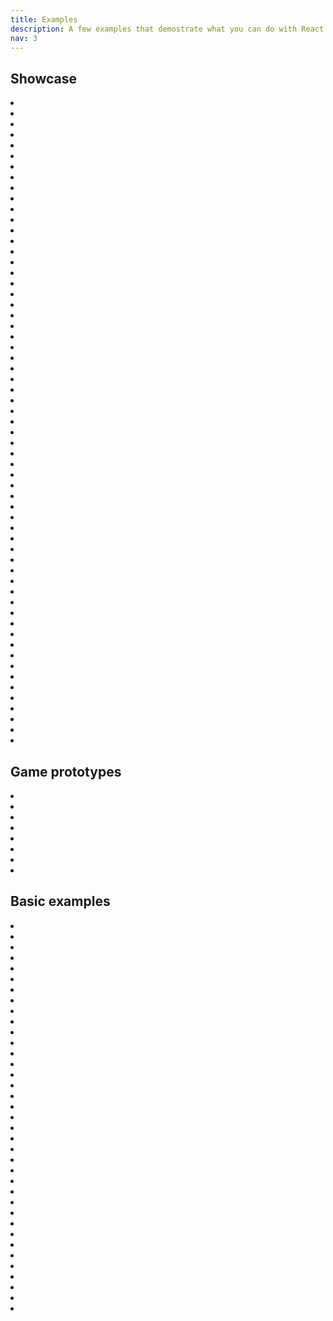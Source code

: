 ```yaml
---
title: Examples
description: A few examples that demostrate what you can do with React Three Fiber
nav: 3
---
```


## Showcase

<Grid cols={1}>
  <li>
    <Sandbox id="kheke" />
  </li>
</Grid>
<Grid cols={2}>
  <li>
    <Sandbox id="qyz5r" />
  </li>
  <li>
    <Sandbox id="2ij9u" />
  </li>
  <li>
    <Sandbox id="l4klb" />
  </li>
  <li>
    <Sandbox id="kv7tv" />
  </li>
</Grid>
<Grid cols={4}>
  <li>
    <Sandbox id="4m0d0" />
  </li>
  <li>
    <Sandbox id="ls503" />
  </li>
  <li>
    <Sandbox id="n60qg" />
  </li>
  <li>
    <Sandbox id="gsm1y" />
  </li>
  <li>
    <Sandbox id="x8gvs" />
  </li>
  <li>
    <Sandbox id="yjhzv" />
  </li>
  <li>
    <Sandbox id="4jr4p" />
  </li>
  <li>
    <Sandbox id="kud9p" />
  </li>
  <li>
    <Sandbox id="zgsyn" />
  </li>
  <li>
    <Sandbox id="i6t0j" />
  </li>
  <li>
    <Sandbox id="h8o2d" />
  </li>
  <li>
    <Sandbox id="ni6v4" />
  </li>
  <li>
    <Sandbox id="wu51m" />
  </li>
  <li>
    <Sandbox id="zxpv7" />
  </li>
  <li>
    <Sandbox id="9keg6" />
  </li>
  <li>
    <Sandbox id="pz0q6" />
  </li>
  <li>
    <Sandbox id="9b56t" />
  </li>
  <li>
    <Sandbox id="tu24h" />
  </li>
  <li>
    <Sandbox id="qxjoj" />
  </li>
  <li>
    <Sandbox id="qf8d0" />
  </li>
  <li>
    <Sandbox id="jz9l97qn89" />
  </li>
  <li>
    <Sandbox id="prb9t" />
  </li>
  <li>
    <Sandbox id="pecl6" />
  </li>
  <li>
    <Sandbox id="sbf2i" />
  </li>
  <li>
    <Sandbox id="dvokj" />
  </li>
  <li>
    <Sandbox id="bfplr" />
  </li>
  <li>
    <Sandbox id="c671i" />
  </li>
  <li>
    <Sandbox id="nsb7f" />
  </li>
  <li>
    <Sandbox id="wsg13" />
  </li>
  <li>
    <Sandbox id="32zuv" />
  </li>
  <li>
    <Sandbox id="t4l0f" />
  </li>
  <li>
    <Sandbox id="wdzv4" />
  </li>
  <li>
    <Sandbox id="6hi1y" />
  </li>
  <li>
    <Sandbox id="9p4j7" />
  </li>
  <li>
    <Sandbox id="1sccp" />
  </li>
  <li>
    <Sandbox id="q23sw" />
  </li>
  <li>
    <Sandbox id="gpioq" />
  </li>
  <li>
    <Sandbox id="f5sgi" />
  </li>
  <li>
    <Sandbox id="3rjsl" />
  </li>
  <li>
    <Sandbox id="4j2q2" />
  </li>
  <li>
    <Sandbox id="mvkqs" />
  </li>
  <li>
    <Sandbox id="dh2jc" />
  </li>
  <li>
    <Sandbox id="gkfhr" />
  </li>
  <li>
    <Sandbox id="0buje" />
  </li>
  <li>
    <Sandbox id="9eeo2" />
  </li>
  <li>
    <Sandbox id="5oufp" />
  </li>
  <li>
    <Sandbox id="0n9it" />
  </li>
  <li>
    <Sandbox id="f1ixt" />
  </li>
  <li>
    <Sandbox id="7psew" />
  </li>
  <li>
    <Sandbox id="vl221" />
  </li>
  <li>
    <Sandbox id="oep9o" />
  </li>
  <li>
    <Sandbox id="w633u" />
  </li>
  <li>
    <Sandbox id="kmb9i" />
  </li>
  <li>
    <Sandbox id="tx1pq" />
  </li>
  <li>
    <Sandbox id="ddk57" />
  </li>
  <li>
    <Sandbox id="jflps" />
  </li>
</Grid>

## Game prototypes

<Grid>
  <li>
    <Sandbox id="lo6kp" occlude />
  </li>
  <li>
    <Sandbox id="rmfcq" occlude />
  </li>
  <li>
    <Sandbox id="i2160" occlude />
  </li>
  <li>
    <Sandbox id="vkgi6" occlude />
  </li>
  <li>
    <Sandbox id="2yqpv" occlude />
  </li>
  <li>
    <Sandbox id="0mgum" occlude />
  </li>
  <li>
    <Sandbox id="66cd7" occlude />
  </li>
  <li>
    <Sandbox id="ebr0x" occlude />
  </li>
</Grid>

## Basic examples

<Grid>
  <li>
    <Sandbox id="rrppl0y8l4" occlude />
  </li>
  <li>
    <Sandbox id="btsbj" occlude />
  </li>
  <li>
    <Sandbox id="rz2g0" occlude />
  </li>
  <li>
    <Sandbox id="8fo01" occlude />
  </li>
  <li>
    <Sandbox id="7duy8" occlude />
  </li>
  <li>
    <Sandbox id="k8phr" occlude />
  </li>
  <li>
    <Sandbox id="dix1y" occlude />
  </li>
  <li>
    <Sandbox id="zcuqh" occlude />
  </li>
  <li>
    <Sandbox id="7ucso" occlude />
  </li>
  <li>
    <Sandbox id="py4db" occlude />
  </li>
  <li>
    <Sandbox id="hf1cs" occlude />
  </li>
  <li>
    <Sandbox id="39hg8" occlude />
  </li>
  <li>
    <Sandbox id="wbrfs" occlude />
  </li>
  <li>
    <Sandbox id="itfgk" occlude />
  </li>
  <li>
    <Sandbox id="iup24" occlude />
  </li>
  <li>
    <Sandbox id="zu2wo" occlude />
  </li>
  <li>
    <Sandbox id="1g4qq" occlude />
  </li>
  <li>
    <Sandbox id="z8e6m" occlude />
  </li>
  <li>
    <Sandbox id="h545c" occlude />
  </li>
  <li>
    <Sandbox id="0k27n" occlude />
  </li>
  <li>
    <Sandbox id="d36mw" occlude />
  </li>
  <li>
    <Sandbox id="h873k" occlude />
  </li>
  <li>
    <Sandbox id="08s1u" occlude />
  </li>
  <li>
    <Sandbox id="wvgxp" occlude />
  </li>
  <li>
    <Sandbox id="5xho4" occlude />
  </li>
  <li>
    <Sandbox id="mbfzf" occlude />
  </li>
  <li>
    <Sandbox id="mkq8e" occlude />
  </li>
  <li>
    <Sandbox id="12nmp" occlude />
  </li>
  <li>
    <Sandbox id="6oei7" occlude />
  </li>
  <li>
    <Sandbox id="3k4g6" occlude />
  </li>
  <li>
    <Sandbox id="3878x" occlude />
  </li>
  <li>
    <Sandbox id="1b40u" occlude />
  </li>
  <li>
    <Sandbox id="0ycwe" occlude />
  </li>
  <li>
    <Sandbox id="veyr7" occlude />
  </li>
  <li>
    <Sandbox id="enx1u" occlude />
  </li>
  <li>
    <Sandbox id="yup2o" occlude />
  </li>
  <li>
    <Sandbox id="ib0jc" occlude />
  </li>
</Grid>
